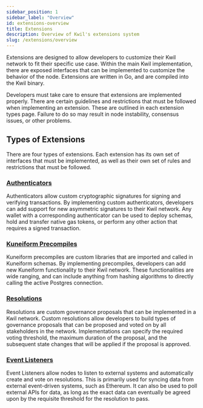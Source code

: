 ```yaml
---
sidebar_position: 1
sidebar_label: "Overview"
id: extensions-overview
title: Extensions
description: Overview of Kwil's extensions system
slug: /extensions/overview
---
```


Extensions are designed to allow developers to customize their Kwil network to fit their specific use case. Within the main Kwil implementation,
there are exposed interfaces that can be implemented to customize the behavior of the node. Extensions are written in Go, and are compiled
into the Kwil binary.

Developers must take care to ensure that extensions are implemented properly. There are certain guidelines and restrictions that must be followed
when implementing an extension. These are outlined in each extension types page. Failure to do so may result in node instability, consensus issues, or other problems.

## Types of Extensions

There are four types of extensions. Each extension has its own set of interfaces that must be implemented, as well as their
own set of rules and restrictions that must be followed.

### [Authenticators](/docs/extensions/authenticators)

Authenticators allow custom cryptographic signatures for signing and verifying transactions. By implementing custom authenticators,
developers can add support for new asymmetric signatures to their Kwil network. Any wallet with a corresponding authenticator can be used to
deploy schemas, hold and transfer native gas tokens, or perform any other action that requires a signed transaction.

### [Kuneiform Precompiles](/docs/extensions/precompiles)

Kuneiform precompiles are custom libraries that are imported and called in Kuneiform schemas. By implementing precompiles, developers
can add new Kuneiform functionality to their Kwil network. These functionalities are wide ranging, and can include anything from hashing
algorithms to directly calling the active Postgres connection.

### [Resolutions](/docs/extensions/resolutions)

Resolutions are custom governance proposals that can be implemented in a Kwil network. Custom resolutions allow developers to build types of
governance proposals that can be proposed and voted on by all stakeholders in the network. Implementations can specify the required voting
threshold, the maximum duration of the proposal, and the subsequent state changes that will be applied if the proposal is approved.

### [Event Listeners](/docs/extensions/event-listeners)

Event Listeners allow nodes to listen to external systems and automatically create and vote on resolutions. This is primarily used for syncing data from
external event-driven systems, such as Ethereum. It can also be used to poll external APIs for data, as long as the exact data can eventually be agreed upon
by the requisite threshold for the resolution to pass.
